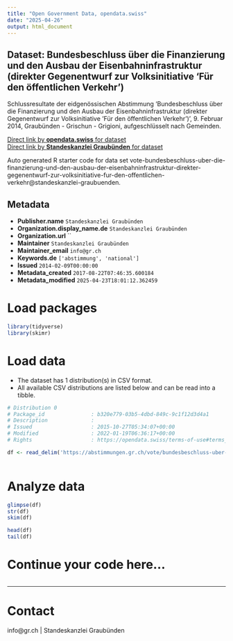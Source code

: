 ```yaml
---
title: "Open Government Data, opendata.swiss"
date: "2025-04-26"
output: html_document
---
```


## Dataset: Bundesbeschluss über die Finanzierung und den Ausbau der Eisenbahninfrastruktur (direkter Gegenentwurf zur Volksinitiative 'Für den öffentlichen Verkehr')

Schlussresultate der eidgenössischen Abstimmung 'Bundesbeschluss über die Finanzierung und den Ausbau der Eisenbahninfrastruktur (direkter Gegenentwurf zur Volksinitiative 'Für den öffentlichen Verkehr')', 9. Februar 2014, Graubünden - Grischun - Grigioni, aufgeschlüsselt nach Gemeinden.

[Direct link by **opendata.swiss** for dataset](https://opendata.swiss/de/dataset/bundesbeschluss-uber-die-finanzierung-und-den-ausbau-der-eisenbahninfrastruktur-direkter-gegene)<br>
[Direct link by **Standeskanzlei Graubünden** for dataset](https://abstimmungen.gr.ch/vote/bundesbeschluss-uber-die-finanzierung-und-den-ausbau-der-eisenbahninfrastruktur-direkter-gegenentwurf-zur-volksinitiative-fur-den-offentlichen-verkehr/data)

Auto generated R starter code for data set vote-bundesbeschluss-uber-die-finanzierung-und-den-ausbau-der-eisenbahninfrastruktur-direkter-gegenentwurf-zur-volksinitiative-fur-den-offentlichen-verkehr@standeskanzlei-graubuenden.

## Metadata

- **Publisher.name** `Standeskanzlei Graubünden`
- **Organization.display_name.de** `Standeskanzlei Graubünden`
- **Organization.url** ``
- **Maintainer** `Standeskanzlei Graubünden`
- **Maintainer_email** `info@gr.ch`
- **Keywords.de** `['abstimmung', 'national']`
- **Issued** `2014-02-09T00:00:00`
- **Metadata_created** `2017-08-22T07:46:35.600184`
- **Metadata_modified** `2025-04-23T18:01:12.362459`


# Load packages

```r

library(tidyverse)
library(skimr)

```

# Load data

-   The dataset has 1 distribution(s) in CSV format.
-   All available CSV distributions are listed below and can be read into a tibble.

```r

# Distribution 0
# Package_id               : b320e779-03b5-4dbd-849c-9c1f12d3d4a1
# Description              : 
# Issued                   : 2015-10-27T05:34:07+00:00
# Modified                 : 2022-01-19T06:36:17+00:00
# Rights                   : https://opendata.swiss/terms-of-use#terms_by

df <- read_delim('https://abstimmungen.gr.ch/vote/bundesbeschluss-uber-die-finanzierung-und-den-ausbau-der-eisenbahninfrastruktur-direkter-gegenentwurf-zur-volksinitiative-fur-den-offentlichen-verkehr/data-csv')



```

# Analyze data

```r

glimpse(df)
str(df)
skim(df)

head(df)
tail(df)

```

# Continue your code here...

```r

```

------------------------------------------------------------------------

# Contact

info@gr.ch | Standeskanzlei Graubünden

